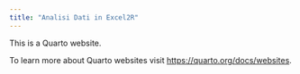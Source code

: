 ```yaml
---
title: "Analisi Dati in Excel2R"
---
```


This is a Quarto website.

To learn more about Quarto websites visit <https://quarto.org/docs/websites>.

